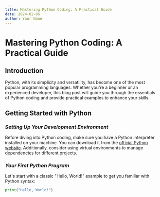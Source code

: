 ```yaml
---
title: Mastering Python Coding: A Practical Guide
date: 2024-02-06
author: Your Name
---
```


# Mastering Python Coding: A Practical Guide

## Introduction

Python, with its simplicity and versatility, has become one of the most popular programming languages. Whether you're a beginner or an experienced developer, this blog post will guide you through the essentials of Python coding and provide practical examples to enhance your skills.

## Getting Started with Python

### *Setting Up Your Development Environment*

Before diving into Python coding, make sure you have a Python interpreter installed on your machine. You can download it from the [official Python website](https://www.python.org/). Additionally, consider using virtual environments to manage dependencies for different projects.

### *Your First Python Program*

Let's start with a classic "Hello, World!" example to get you familiar with Python syntax:


```python
print("Hello, World!")
```